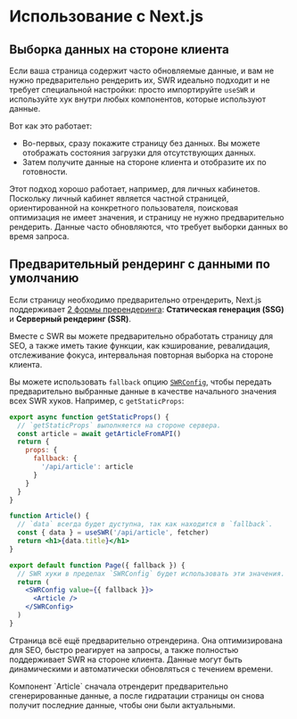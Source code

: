 
# Использование с Next.js

## Выборка данных на стороне клиента

Если ваша страница содержит часто обновляемые данные, и вам не нужно
предварительно рендерить их, SWR идеально подходит и не требует специальной
настройки: просто импортируйте `useSWR` и используйте хук внутри любых
компонентов, которые используют данные.

Вот как это работает:

- Во-первых, сразу покажите страницу без данных. Вы можете отображать состояния
  загрузки для отсутствующих данных.
- Затем получите данные на стороне клиента и отобразите их по готовности.

Этот подход хорошо работает, например, для личных кабинетов. Поскольку личный
кабинет является частной страницей, ориентированной на конкретного пользователя,
поисковая оптимизация не имеет значения, и страницу не нужно предварительно
рендерить. Данные часто обновляются, что требует выборки данных во время
запроса.

## Предварительный рендеринг с данными по умолчанию

Если страницу необходимо предварительно отрендерить, Next.js поддерживает
[2 формы пререндеринга](https://nextjs.org/docs/basic-features/data-fetching):
**Статическая генерация (SSG)** и **Серверный рендеринг (SSR)**.

Вместе с SWR вы можете предварительно обработать страницу для SEO, а также иметь
такие функции, как кэширование, ревалидация, отслеживание фокуса, интервальная
повторная выборка на стороне клиента.

Вы можете использовать `fallback` опцию
[`SWRConfig`](/docs/global-configuration), чтобы передать предварительно
выбранные данные в качестве начального значения всех SWR хуков. Например, с
`getStaticProps`:

```jsx
export async function getStaticProps() {
  // `getStaticProps` выполняется на стороне сервера.
  const article = await getArticleFromAPI()
  return {
    props: {
      fallback: {
        '/api/article': article
      }
    }
  }
}

function Article() {
  // `data` всегда будет дуступна, так как находится в `fallback`.
  const { data } = useSWR('/api/article', fetcher)
  return <h1>{data.title}</h1>
}

export default function Page({ fallback }) {
  // SWR хуки в пределах `SWRConfig` будет использовать эти значения.
  return (
    <SWRConfig value={{ fallback }}>
      <Article />
    </SWRConfig>
  )
}
```

Страница всё ещё предварительно отрендерина. Она оптимизирована для SEO, быстро
реагирует на запросы, а также полностью поддерживает SWR на стороне клиента.
Данные могут быть динамическими и автоматически обновляться с течением времени.

<Callout>
  Компонент `Article` сначала отрендерит предварительно сгенерированные данные,
  а после гидратации страницы он снова получит последние данные, чтобы они были
  актуальными.
</Callout>
